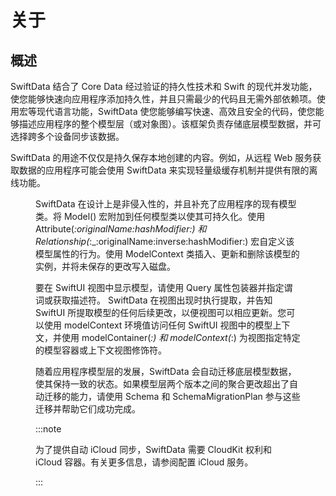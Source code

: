 # 关于

<ToBePolishedAfterTranslation />

<OriginalSource
  title="SwiftData"
  url="https://developer.apple.com/documentation/swiftdata"
  summary="以声明方式编写模型代码以添加托管持久性和自动 iCloud 同步"
/>

## 概述

SwiftData 结合了 Core Data 经过验证的持久性技术和 Swift 的现代并发功能，使您能够快速向应用程序添加持久性，并且只需最少的代码且无需外部依赖项。使用宏等现代语言功能，SwiftData 使您能够编写快速、高效且安全的代码，使您能够描述应用程序的整个模型层（或对象图）。该框架负责存储底层模型数据，并可选择跨多个设备同步该数据。

SwiftData 的用途不仅仅是持久保存本地创建的内容。例如，从远程 Web 服务获取数据的应用程序可能会使用 SwiftData 来实现轻量级缓存机制并提供有限的离线功能。

<Figure src={require("./image_1.png")} size={620} />

SwiftData 在设计上是非侵入性的，并且补充了应用程序的现有模型类。将 Model() 宏附加到任何模型类以使其可持久化。使用 Attribute(_:originalName:hashModifier:) 和 Relationship(_:\_:originalName:inverse:hashModifier:) 宏自定义该模型属性的行为。使用 ModelContext 类插入、更新和删除该模型的实例，并将未保存的更改写入磁盘。

要在 SwiftUI 视图中显示模型，请使用 Query 属性包装器并指定谓词或获取描述符。 SwiftData 在视图出现时执行提取，并告知 SwiftUI 所提取模型的任何后续更改，以便视图可以相应更新。您可以使用 modelContext 环境值访问任何 SwiftUI 视图中的模型上下文，并使用 modelContainer(_:) 和 modelContext(_:) 为视图指定特定的模型容器或上下文视图修饰符。

随着应用程序模型层的发展，SwiftData 会自动迁移底层模型数据，使其保持一致的状态。如果模型层两个版本之间的聚合更改超出了自动迁移的能力，请使用 Schema 和 SchemaMigrationPlan 参与这些迁移并帮助它们成功完成。

:::note

为了提供自动 iCloud 同步，SwiftData 需要 CloudKit 权利和 iCloud 容器。有关更多信息，请参阅配置 iCloud 服务。

:::

